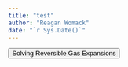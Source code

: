 ```yaml
---
title: "test"
author: "Reagan Womack"
date: "`r Sys.Date()`"
---
```

<html>
<button id="showButton">Solving Reversible Gas Expansions</button>

<div id="content" style="display: none;">
:::: {.whitebox data-latex=""}
  $${dw}=-P_{\text{ext}}{dV}=-P{dV}$$

  $$
  \begin{align}
  w &= -\int {PdV} \\
    &= -\int \left ( \frac{nRT}{V} \right ) \\
    &= -{nRT} \int_{V_1}^{V_2} \frac{dV}{V} = -{nRT}\ln\frac{V_2}{V_1} \\
  \end{align}
  $$
::::
</div>

<script>
document.getElementById("showButton").addEventListener("click", function() {
  var content = document.getElementById("content");
  if (content.style.display === "none" || content.style.display === "") {
    content.style.display = "block";
  } else {
    content.style.display = "none";
  }
});
</script>
</html>
